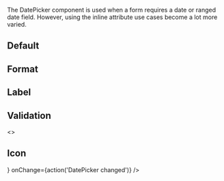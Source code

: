 
<Meta title="Forms|DatePicker" component={DatePicker} />

The DatePicker component is used when a form requires a date or ranged date field.
However, using the inline attribute use cases become a lot more varied.

<Props of={DatePicker} />

## Default

<Preview>
  <Story name="Default">
    <DatePicker onChange={action('DatePicker changed')} />
  </Story>
</Preview>

## Format

<Preview>
  <Story name="Format">
    <DatePicker format="MMM dd, yyyy" onChange={action('DatePicker changed')} />
  </Story>
</Preview>

## Label

<Preview>
  <Story name="Label">
    <DatePicker label="Birthday" onChange={action('DatePicker changed')} />
  </Story>
</Preview>

## Validation

<Preview>
  <Story name="Validation">
    <>
      <DatePicker success message="Success!" onChange={action('DatePicker changed')} />
      <DatePicker danger message="Something went wrong" onChange={action('DatePicker changed')} />
    </>
  </Story>
</Preview>

## Icon

<Preview>
  <Story name="Icon">
    <DatePicker icon={<Calendar/>} onChange={action('DatePicker changed')} />
  </Story>
</Preview>